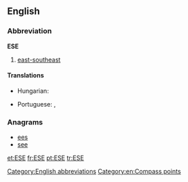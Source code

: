 ==English==

===Abbreviation===
'''ESE'''

# [[east-southeast]]

====Translations====
{{trans-top|east-southeast}}
* Hungarian: {{t+|hu|KDK}}
{{trans-mid}}
* Portuguese: {{t|pt|és-sudeste|m}},  {{t+|pt|ESE|m}}
{{trans-bottom}}

===Anagrams===
* [[ees#English|ees]] 
* [[see#English|see]]


[[Category:English abbreviations]]
[[Category:en:Compass points]]

[[et:ESE]]
[[fr:ESE]]
[[pt:ESE]]
[[tr:ESE]]